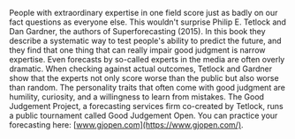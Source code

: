 
People with extraordinary expertise in one field score just as badly on our fact questions as everyone else. This wouldn't surprise Philip E. Tetlock and Dan Gardner, the authors of Superforecasting (2015). In this book they describe a systematic way to test people's ability to predict the future, and they find that one thing that can really impair good judgment is narrow expertise. Even forecasts by so-called experts in the media are often overly dramatic. When checking against actual outcomes, Tetlock and Gardner show that the experts not only score worse than the public but also worse than random. The personality traits that often come with good judgment are humility, curiosity, and a willingness to learn from mistakes. The Good Judgement Project, a forecasting services firm co-created by Tetlock, runs a public tournament called Good Judgement Open. You can practice your forecasting here: [www.gjopen.com](https://www.gjopen.com/).